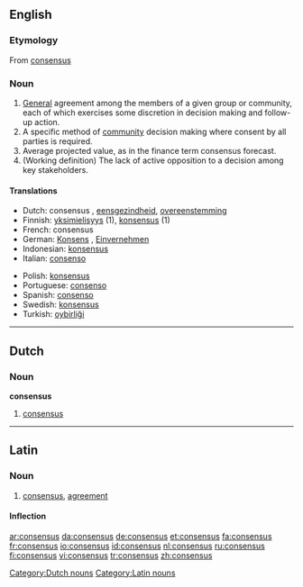 {{wikipedia}}
==English==

===Etymology===
From {{L.}} [[consensus]]

===Noun===
{{en-noun|es}}

# [[General]] agreement among the members of a given group or community, each of which exercises some discretion in decision making and follow-up action.
# A specific method of [[community]] decision making where consent by all parties is required.
# Average projected value, as in the finance term consensus forecast.
# (Working definition) The lack of active opposition to a decision among key stakeholders.

====Translations====
{{top}}
*Dutch: consensus {{m}}, [[eensgezindheid]], [[overeenstemming]]
*Finnish: [[yksimielisyys]] (1), [[konsensus]] (1)
*French: consensus {{m}}
*German: [[Konsens]] {{m}}, [[Einvernehmen]] {{n}}
*Indonesian: [[konsensus]]
*Italian: [[consenso]] {{m}}
{{mid}}
*Polish: [[konsensus]] {{m}}
*Portuguese: [[consenso]] {{m}}
*Spanish: [[consenso]] {{m}}
*Swedish: [[konsensus]]
*Turkish: [[oybirliği]]
{{bottom}}

----

==Dutch==

===Noun===
'''consensus''' {{m}}

# [[consensus]]

[[Category:Dutch nouns]]

----

==Latin==

===Noun===
{{la-noun|cōnsēnsus|consensus|cōnsēnsūs|m|fourth}}

# [[consensus]], [[agreement]]

====Inflection====
{{la-decl-4th|cōnsēns}}

[[Category:Latin nouns]]

[[ar:consensus]]
[[da:consensus]]
[[de:consensus]]
[[et:consensus]]
[[fa:consensus]]
[[fr:consensus]]
[[io:consensus]]
[[id:consensus]]
[[nl:consensus]]
[[ru:consensus]]
[[fi:consensus]]
[[vi:consensus]]
[[tr:consensus]]
[[zh:consensus]]
